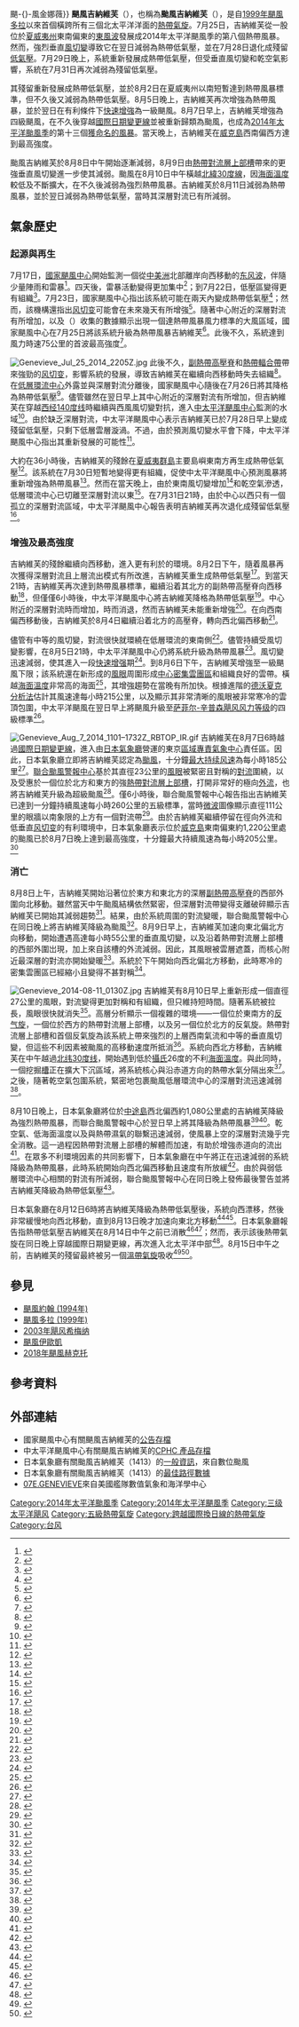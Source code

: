 {{NoteTA
|G1=Cyclone
|G2=TyphoonNew
|G3=TyphoonOld
|G4=CWBTyphoonOld
|G5=Weather
|T=zh:颶風吉納維芙 (2014年); zh-cn:飓风吉纳维芙 (2014年); zh-tw:颶風金娜薇 (2014年); zh-hk:颶風吉納維芙 (2014年); zh-mo:颶風吉納維芙 (2014年)
|1=zh:颱風吉納維芙; zh-cn:超强台风吉纳维芙; zh-tw:強烈颱風金娜薇; zh-hk:超強颱風吉納維芙; zh-mo:颱風吉納維芙;
|2=zh-hans:多拉; zh-hk:戴娜; zh-tw:黛納
|3=zh-hans:希梅纳; zh-hk:希梅納; zh-tw:吉梅那
|4=zh-hans:伊欧凯; zh-hk:伊歐凱; zh-tw:伊歐佳
|5=zh-hans:赫克托; zh-hk:赫克托; zh-tw:赫克特
|skin=Hurricane
}}
{{About|2014年的颶風吉納維芙|其他名為吉納維芙的熱帶氣旋|颶風金娜薇{{!}}颶-{}-風金娜薇}}
{{Infobox hurricane
| Name=颶風／颱風吉納維芙<br/>{{lang|en|Hurricane/Typhoon Genevieve}}
| Type=颶風／超級颱風
| Year=2014
| Basin=WPac
| Formed=2014年7月25日
| Dissipated=2014年8月14日
| Image location=Genevieve 2014-08-08 VIIRS.jpg
| Image name=8月8日，正處最高強度的颱風吉納維芙
| 10-min winds=110
| 1-min winds=140
| Pressure=915
| Damages=無
| Fatalities=無報導
| Areas=無
| Hurricane season=[[2014年太平洋颶風季|2014年太平洋颶風]]及[[2014年太平洋颱風季|颱風]]季
}}
'''颶風吉納維芙'''（{{lang-en|Hurricane Genevieve}}），也稱為'''颱風吉納維芙'''（{{lang-en|Typhoon Genevieve}}），是自[[1999年太平洋颶風季|1999年]][[颶風多拉_(1999年)|颶風多拉]]以來首個橫跨所有三個北太平洋洋面的[[熱帶氣旋|熱帶氣旋]]。7月25日，吉納維芙從一股位於[[夏威夷州|夏威夷州]]東南偏東的[[東風波|東風波]]發展成2014年太平洋颶風季的第八個熱帶風暴。然而，強烈垂直[[風切變|風切變]]導致它在翌日減弱為熱帶低氣壓，並在7月28日退化成殘留[[低氣壓|低氣壓]]。7月29日晚上，系統重新發展成熱帶低氣壓，但受垂直風切變和乾空氣影響，系統在7月31日再次減弱為殘留低氣壓。

其殘留重新發展成熱帶低氣壓，並於8月2日在夏威夷州以南短暫達到熱帶風暴標準，但不久後又減弱為熱帶低氣壓。8月5日晚上，吉納維芙再次增強為熱帶風暴，並於翌日在有利條件下[[快速增強|快速增強]]為一級颶風。8月7日早上，吉納維芙增強為四級颶風，在不久後穿越[[國際日期變更線|國際日期變更線]]並被重新歸類為颱風，也成為[[2014年太平洋颱風季|2014年太平洋颱風季]]的第十三個[[熱帶氣旋命名|獲命名的風暴]]。當天晚上，吉納維芙在[[威克島|威克島]]西南偏西方達到最高強度。

颱風吉納維芙於8月8日中午開始逐漸減弱，8月9日由[[熱帶對流層上部槽|熱帶對流層上部槽]]帶來的更強垂直風切變進一步使其減弱。颱風在8月10日中午橫越[[北緯30度線|北緯30度線]]，因[[海面溫度|海面溫度]]較低及{{link-en|下沉 (大氣)|Subsidence (atmosphere)|下沉}}不斷擴大，在不久後減弱為強烈熱帶風暴。吉納維芙於8月11日減弱為熱帶風暴，並於翌日減弱為熱帶低氣壓，當時其深層對流已有所減弱。

==氣象歷史==

===起源與再生===
{{storm path|Genevieve 2014 track.png|size=300px}}
7月17日，[[國家颶風中心|國家颶風中心]]開始監測一個從[[中美洲|中美洲]]北部離岸向西移動的[[东风波|东风波]]，伴隨少量陣雨和雷暴<ref>{{cite report|title=Tropical Weather Discussion 1605 UTC Thu Jul 17 2014|url=http://www.nhc.noaa.gov/archive/text/TWDEP/2014/TWDEP.201407171551.txt|publisher=National Oceanic and Atmospheric Administration|work=National Hurricane Center|date=2014-07-17|access-date=2014-08-06|location=Miami, Florida|archive-date=2014-08-12|archive-url=https://web.archive.org/web/20140812102727/http://www.nhc.noaa.gov/archive/text/TWDEP/2014/TWDEP.201407171551.txt|url-status=live}}</ref>。四天後，雷暴活動變得更加集中<ref>{{cite report|url=http://www.nhc.noaa.gov/archive/text/TWOEP/2014/TWOEP.201407220514.txt|title=Tropical Weather Outlook|author=Daniel Brown|date=2014-07-21|publisher=National Oceanic and Atmospheric Administration|work=National Hurricane Center|access-date=2014-08-06|location=Miami, Florida|archive-date=2014-08-12|archive-url=https://web.archive.org/web/20140812102740/http://www.nhc.noaa.gov/archive/text/TWOEP/2014/TWOEP.201407220514.txt|url-status=live}}</ref>；到7月22日，低壓區變得更有組織<ref>{{cite report|title=Tropical Weather Outlook 11:00 pm PDT Tue Jul 22 2014|url=http://www.nhc.noaa.gov/archive/text/TWOEP/2014/TWOEP.201407230526.txt|publisher=National Oceanic and Atmospheric Administration|work=National Hurricane Center|date=2014-07-23|access-date=2014-08-06|location=Miami, Florida|archive-date=2014-08-12|archive-url=https://web.archive.org/web/20140812102735/http://www.nhc.noaa.gov/archive/text/TWOEP/2014/TWOEP.201407230526.txt|url-status=live}}</ref>。7月23日，國家颶風中心指出該系統可能在兩天內變成熱帶低氣壓<ref>{{cite report|url=http://www.nhc.noaa.gov/archive/text/TWOEP/2014/TWOEP.201407231137.txt|title=Tropical Weather Outlook|author=Eric S. Blake|date=2014-07-23|publisher=National Oceanic and Atmospheric Administration|work=National Hurricane Center|access-date=2014-08-06|location=Miami, Florida|archive-date=2014-08-12|archive-url=https://web.archive.org/web/20140812102742/http://www.nhc.noaa.gov/archive/text/TWOEP/2014/TWOEP.201407231137.txt|url-status=live}}</ref>；然而，該機構還指出[[风切变|风切变]]可能會在未來幾天有所增強<ref>{{cite report|url=http://www.nhc.noaa.gov/archive/text/TWOEP/2014/TWOEP.201407242338.txt|title=Tropical Weather Outlook|author=Eric S. Blake|date=2014-07-24|publisher=National Oceanic and Atmospheric Administration|work=National Hurricane Center|access-date=2014-08-06|location=Miami, Florida|archive-date=2014-08-12|archive-url=https://web.archive.org/web/20140812102743/http://www.nhc.noaa.gov/archive/text/TWOEP/2014/TWOEP.201407242338.txt|url-status=live}}</ref>。隨著中心附近的深層對流有所增加，以及{{link-en|散射儀|Scatterometer|高級散射儀}}（{{lang|en|ASCAT}}）收集的數據顯示出現一個達熱帶風暴風力標準的大風區域，國家颶風中心在7月25日將該系統升級為熱帶風暴吉納維芙<ref>{{cite report|title=Tropical Storm Genevieve Discussion Number 1|url=http://www.nhc.noaa.gov/archive/2014/ep07/ep072014.discus.001.shtml|publisher=National Oceanic and Atmospheric Administration|work=National Hurricane Center|author=Robbie J. Berg|date=2014-07-25|access-date=2014-08-06|location=Miami, Florida|archive-date=2014-07-31|archive-url=https://web.archive.org/web/20140731014707/http://www.nhc.noaa.gov/archive/2014/ep07/ep072014.discus.001.shtml|url-status=live}}</ref>。此後不久，系統達到風力時速75公里的首波最高強度<ref>{{cite report|title=Tropical Storm Genevieve Discussion Number 2|url=http://www.nhc.noaa.gov/archive/2014/ep07/ep072014.discus.002.shtml|publisher=National Oceanic and Atmospheric Administration|work=National Hurricane Center|author=Lixion A. Avila|date=2014-07-25|access-date=2014-08-15|location=Miami, Florida|archive-date=2014-08-12|archive-url=https://web.archive.org/web/20140812154307/http://www.nhc.noaa.gov/archive/2014/ep07/ep072014.discus.002.shtml|url-status=live}}</ref>。

[[File:Genevieve_Jul_25_2014_2205Z.jpg|thumb]]
此後不久，[[副熱帶高壓脊|副熱帶高壓脊]]和[[熱帶輻合帶|熱帶輻合帶]]帶來強勁的[[风切变|风切变]]，影響系統的發展，導致吉納維芙在繼續向西移動時失去組織<ref>{{cite report|title=Tropical Storm Genevieve Discussion Number 5|url=http://www.nhc.noaa.gov/archive/2014/ep07/ep072014.discus.005.shtml|publisher=National Oceanic and Atmospheric Administration|work=National Hurricane Center|author=Robbie J. Berg|date=2014-07-26|access-date=2014-08-07|location=Miami, Florida|archive-date=2014-08-12|archive-url=https://web.archive.org/web/20140812102737/http://www.nhc.noaa.gov/archive/2014/ep07/ep072014.discus.005.shtml|url-status=live}}</ref>。在[[大氣環流|低層環流中心]]外露並與深層對流分離後，國家颶風中心隨後在7月26日將其降格為熱帶低氣壓<ref>{{cite report|title=Tropical Depression Genevieve Discussion Number 6|url=http://www.nhc.noaa.gov/archive/2014/ep07/ep072014.discus.006.shtml|publisher=National Oceanic and Atmospheric Administration|work=National Hurricane Center|author=Lixion A. Avila|date=2014-07-26|access-date=2014-08-07|location=Miami, Florida|archive-date=2014-08-12|archive-url=https://web.archive.org/web/20140812102731/http://www.nhc.noaa.gov/archive/2014/ep07/ep072014.discus.006.shtml|url-status=live}}</ref>。儘管雖然在翌日早上其中心附近的深層對流有所增加，但吉納維芙在穿越[[西经140度线|西经140度线]]時繼續與西風風切變對抗，進入[[中太平洋颶風中心|中太平洋颶風中心]]監測的水域<ref>{{cite report|title=Tropical Depression Genevieve Discussion Number 9|url=http://www.nhc.noaa.gov/archive/2014/ep07/ep072014.discus.009.shtml|publisher=National Oceanic and Atmospheric Administration|work=National Hurricane Center|author=John P. Cangialosi|date=2014-07-26|access-date=2014-08-07|location=Miami, Florida|archive-date=2014-08-12|archive-url=https://web.archive.org/web/20140812102745/http://www.nhc.noaa.gov/archive/2014/ep07/ep072014.discus.009.shtml|url-status=live}}</ref>。由於缺乏深層對流，中太平洋颶風中心表示吉納維芙已於7月28日早上變成殘留低氣壓，只剩下低層雲層漩渦。不過，由於預測風切變水平會下降，中太平洋颶風中心指出其重新發展的可能性<ref>{{cite report|title=Post-Tropical Cyclone Genevieve Discussion Number 12|url=http://www.prh.noaa.gov/cphc/tcpages/archive/2014/TCDCP2.EP072014.012.1407280243|publisher=National Oceanic and Atmospheric Administration|work=Central Pacific Hurricane Center|author=Thomas Birchard|date=2014-07-26|access-date=2014-08-07|location=Honolulu, Hawaii|archive-date=2014-08-12|archive-url=https://web.archive.org/web/20140812101440/http://www.prh.noaa.gov/cphc/tcpages/archive/2014/TCDCP2.EP072014.012.1407280243|url-status=live}}</ref>。

大約在36小時後，吉納維芙的殘餘在[[夏威夷群島|夏威夷群島]]主要島嶼東南方再生成熱帶低氣壓<ref>{{cite report|title=Tropical Depression Genevieve Discussion Number 13|url=http://www.prh.noaa.gov/cphc/tcpages/archive/2014/TCDCP2.EP072014.013.1407292031|publisher=National Oceanic and Atmospheric Administration|work=Central Pacific Hurricane Center|author=Robert Burke|date=2014-07-29|access-date=2014-08-07|location=Honolulu, Hawaii|archive-date=2014-08-12|archive-url=https://web.archive.org/web/20140812101446/http://www.prh.noaa.gov/cphc/tcpages/archive/2014/TCDCP2.EP072014.013.1407292031|url-status=live}}</ref>。該系統在7月30日短暫地變得更有組織，促使中太平洋颶風中心預測風暴將重新增強為熱帶風暴<ref>{{cite report|title=Tropical Depression Genevieve Discussion Number 15|url=http://www.prh.noaa.gov/cphc/tcpages/archive/2014/TCDCP2.EP072014.015.1407300830|publisher=National Oceanic and Atmospheric Administration|work=Central Pacific Hurricane Center|author=Jeffrey Powell|author2=Chris Jacobson|date=2014-07-30|access-date=2014-08-07|location=Honolulu, Hawaii}}</ref>。然而在當天晚上，由於東南風切變增加<ref>{{cite report|title=Tropical Depression Genevieve Discussion Number 18|url=http://www.prh.noaa.gov/cphc/tcpages/archive/2014/TCDCP2.EP072014.018.1407310238|publisher=National Oceanic and Atmospheric Administration|work=Central Pacific Hurricane Center|author=Robert Burke|date=2014-07-30|access-date=2014-08-07|location=Honolulu, Hawaii|archive-date=2014-08-12|archive-url=https://web.archive.org/web/20140812101504/http://www.prh.noaa.gov/cphc/tcpages/archive/2014/TCDCP2.EP072014.018.1407310238|url-status=live}}</ref>和乾空氣滲透，低層環流中心已切離至深層對流以東<ref>{{cite report|title=Tropical Depression Genevieve Discussion Number 19|url=http://www.prh.noaa.gov/cphc/tcpages/archive/2014/TCDCP2.EP072014.019.1407310850|publisher=National Oceanic and Atmospheric Administration|work=Central Pacific Hurricane Center|author=Sam Houston|date=2014-07-31|access-date=2014-08-08|location=Honolulu, Hawaii|archive-date=2014-08-12|archive-url=https://web.archive.org/web/20140812104443/http://www.prh.noaa.gov/cphc/tcpages/archive/2014/TCDCP2.EP072014.019.1407310850|url-status=live}}</ref>。在{{lang|en|[[协调世界时|UTC]]}}7月31日21時，由於中心以西只有一個孤立的深層對流區域，中太平洋颶風中心報告表明吉納維芙再次退化成殘留低氣壓<ref>{{cite report|title=Post-Tropical Cyclone Genevieve Discussion Number 21|url=http://www.prh.noaa.gov/cphc/tcpages/archive/2014/TCDCP2.EP072014.021.1407312050|publisher=National Oceanic and Atmospheric Administration|work=Central Pacific Hurricane Center|author=Robert Burke|date=2014-07-31|access-date=2014-08-08|location=Honolulu, Hawaii|archive-date=2014-08-12|archive-url=https://web.archive.org/web/20140812101452/http://www.prh.noaa.gov/cphc/tcpages/archive/2014/TCDCP2.EP072014.021.1407312050|url-status=live}}</ref>。

===增強及最高強度===
吉納維芙的殘餘繼續向西移動，進入更有利於{{link-en|熱帶氣旋發展學|Tropical cyclogenesis|熱帶氣旋發展}}的環境。8月2日下午，隨着風暴再次獲得深層對流且上層流出模式有所改進，吉納維芙重生成熱帶低氣壓<ref>{{cite report|title=Tropical Depression Genevieve Discussion Number 22|url=http://www.prh.noaa.gov/cphc/tcpages/archive/2014/TCDCP2.EP072014.022.1408021508|publisher=National Oceanic and Atmospheric Administration|work=Central Pacific Hurricane Center|author=Sam Houston|date=2014-08-02|access-date=2014-08-08|location=Honolulu, Hawaii|archive-date=2014-08-12|archive-url=https://web.archive.org/web/20140812101444/http://www.prh.noaa.gov/cphc/tcpages/archive/2014/TCDCP2.EP072014.022.1408021508|url-status=live}}</ref>。到當天{{lang|en|UTC}}21時，吉納維芙再次達到熱帶風暴標準，繼續沿着其北方的副熱帶高壓脊向西移動<ref>{{cite report|title=Tropical Storm Genevieve Discussion Number 23|url=http://www.prh.noaa.gov/cphc/tcpages/archive/2014/TCDCP2.EP072014.023.1408022035|publisher=National Oceanic and Atmospheric Administration|work=Central Pacific Hurricane Center|author=Robert Burke|date=2014-08-02|access-date=2014-08-08|location=Honolulu, Hawaii|archive-date=2014-08-12|archive-url=https://web.archive.org/web/20140812104239/http://www.prh.noaa.gov/cphc/tcpages/archive/2014/TCDCP2.EP072014.023.1408022035|url-status=live}}</ref>，但僅僅6小時後，中太平洋颶風中心將吉納維芙降格為熱帶低氣壓<ref>{{cite report|title=Tropical Depression Genevieve Discussion Number 24|url=http://www.prh.noaa.gov/cphc/tcpages/archive/2014/TCDCP2.EP072014.024.1408030246|publisher=National Oceanic and Atmospheric Administration|work=Central Pacific Hurricane Center|author=Robert Burke|date=2014-08-02|access-date=2014-08-08|location=Honolulu, Hawaii|archive-date=2014-08-12|archive-url=https://web.archive.org/web/20140812103943/http://www.prh.noaa.gov/cphc/tcpages/archive/2014/TCDCP2.EP072014.024.1408030246|url-status=live}}</ref>。中心附近的深層對流時而增加，時而消退，然而吉納維芙未能重新增強<ref>{{cite report|title=Tropical Depression Genevieve Discussion Number 25|url=http://www.prh.noaa.gov/cphc/tcpages/archive/2014/TCDCP2.EP072014.025.1408030847|publisher=National Oceanic and Atmospheric Administration|work=Central Pacific Hurricane Center|author=Jeffrey Powell|date=2014-08-03|access-date=2014-08-08|location=Honolulu, Hawaii|archive-date=2014-08-12|archive-url=https://web.archive.org/web/20140812104439/http://www.prh.noaa.gov/cphc/tcpages/archive/2014/TCDCP2.EP072014.025.1408030847|url-status=live}}</ref>。在向西南偏西移動後，吉納維芙於8月4日繼續沿着北方的高壓脊，轉向西北偏西移動<ref>{{cite report|title=Tropical Depression Genevieve Discussion Number 30|url=http://www.prh.noaa.gov/cphc/tcpages/archive/2014/TCDCP2.EP072014.030.1408041444|publisher=National Oceanic and Atmospheric Administration|work=Central Pacific Hurricane Center|author=Chris Jacobson|author2=Jeffrey Powell|date=2014-08-04|access-date=2014-08-08|location=Honolulu, Hawaii|archive-date=2014-08-12|archive-url=https://web.archive.org/web/20140812105359/http://www.prh.noaa.gov/cphc/tcpages/archive/2014/TCDCP2.EP072014.030.1408041444|url-status=live}}</ref>。

儘管有中等的風切變，對流很快就環繞在低層環流的東南側<ref>{{cite report|title=Tropical Depression Genevieve Discussion Number 32|url=http://www.prh.noaa.gov/cphc/tcpages/archive/2014/TCDCP2.EP072014.032.1408050241|publisher=National Oceanic and Atmospheric Administration|work=Central Pacific Hurricane Center|author=Kevin Kodama|date=2014-08-04|access-date=2014-08-08|location=Honolulu, Hawaii|archive-date=2014-08-12|archive-url=https://web.archive.org/web/20140812110027/http://www.prh.noaa.gov/cphc/tcpages/archive/2014/TCDCP2.EP072014.032.1408050241|url-status=live}}</ref>。儘管持續受風切變影響，在{{lang|en|UTC}}8月5日21時，中太平洋颶風中心仍將系統升級為熱帶風暴<ref>{{cite report|title=Tropical Storm Genevieve Discussion Number 35|url=http://www.prh.noaa.gov/cphc/tcpages/archive/2014/TCDCP2.EP072014.035.1408052030|publisher=National Oceanic and Atmospheric Administration|work=Central Pacific Hurricane Center|author=Robert Ballard|date=2014-08-05|access-date=2014-08-12|location=Honolulu, Hawaii|archive-date=2014-08-12|archive-url=https://web.archive.org/web/20140812104033/http://www.prh.noaa.gov/cphc/tcpages/archive/2014/TCDCP2.EP072014.035.1408052030|url-status=live}}</ref>。風切變迅速減弱，使其進入一段[[快速增强|快速增强]]期<ref>{{cite report|title=Tropical Storm Genevieve Discussion Number 37|url=http://www.prh.noaa.gov/cphc/tcpages/archive/2014/TCDCP2.EP072014.037.1408060848|publisher=National Oceanic and Atmospheric Administration|work=Central Pacific Hurricane Center|author=Chris Jacobson|author2=Sam Houston|date=2014-08-06|access-date=2014-08-12|location=Honolulu, Hawaii|archive-date=2014-12-20|archive-url=https://web.archive.org/web/20141220150618/http://www.prh.noaa.gov/cphc/tcpages/archive/2014/TCDCP2.EP072014.037.1408060848|url-status=live}}</ref>。到8月6日下午，吉納維芙增強至一級颶風下限；該系統還在新形成的[[風眼|風眼]]周圍形成[[中心密集雲團區|中心密集雲團區]]和組織良好的雲帶。橫越[[海面溫度|海面溫度]]非常高的海面<ref>{{cite report|title=Hurricane Genevieve Discussion Number 38|url=http://www.prh.noaa.gov/cphc/tcpages/archive/2014/TCDCP2.EP072014.038.1408061444|publisher=National Oceanic and Atmospheric Administration|work=Central Pacific Hurricane Center|author=Chris Jacobson|author2=Sam Houston|date=2014-08-06|access-date=2014-08-12|location=Honolulu, Hawaii|archive-date=2014-08-09|archive-url=https://web.archive.org/web/20140809004344/http://www.prh.noaa.gov/cphc/tcpages/archive/2014/TCDCP2.EP072014.038.1408061444|url-status=live}}</ref>，其增強趨勢在當晚有所加快。根據進階的[[德沃夏克分析法|德沃夏克分析法]]估計其風速達每小時215公里，以及顯示其非常清晰的風眼被非常寒冷的雲頂包圍，中太平洋颶風在翌日早上將颶風升級至[[萨菲尔-辛普森飓风风力等级|萨菲尔-辛普森飓风风力等级]]的四級標準<ref>{{cite report|title=Hurricane Genevieve Discussion Number 40|url=http://www.prh.noaa.gov/cphc/tcpages/archive/2014/TCDCP2.EP072014.040.1408070244|publisher=National Oceanic and Atmospheric Administration|work=Central Pacific Hurricane Center|author=Kevin Kodama|date=2014-08-06|access-date=2014-08-12|location=Honolulu, Hawaii|archive-date=2014-08-12|archive-url=https://web.archive.org/web/20140812101438/http://www.prh.noaa.gov/cphc/tcpages/archive/2014/TCDCP2.EP072014.040.1408070244|url-status=live}}</ref>。

[[File:Genevieve_Aug_7_2014_1101–1732Z_RBTOP_IR.gif|thumb]]
吉納維芙在{{lang|en|[[协调世界时|UTC]]}}8月7日6時越過[[國際日期變更線|國際日期變更線]]，進入由[[氣象廳_(日本)|日本氣象廳]]營運的東京[[區域專責氣象中心|區域專責氣象中心]]責任區。因此，日本氣象廳立即將吉納維芙認定為[[颱風|颱風]]，十分鐘[[最大持续风速|最大持续风速]]為每小時185公里<ref>{{cite web |title=RSMC Tropical Cyclone Advisory 070600 |url=http://weather.noaa.gov/pub/data/raw/wt/wtpq20.rjtd..txt |publisher=Japan Meteorological Agency |access-date=2014-08-15 |archive-url=https://www.webcitation.org/6RfUyHIGm?url=http://gwydir.demon.co.uk/advisories/WTPQ20-RJTD_201408070600.htm |archive-date=2014-08-08 |url-status=dead }}</ref>。[[聯合颱風警報中心|聯合颱風警報中心]]基於其直徑23公里的[[風眼|風眼]]被緊密且對稱的[[對流|對流]]圍繞，以及受惠於一個位於北方和東方的強[[熱帶對流層上部槽|熱帶對流層上部槽]]，打開非常好的極向[[外流_(气象学)|外流]]，也將吉納維芙升級為超級颱風<ref>{{cite web |title=Prognostic Reasoning for Super Typhoon 11W [''sic''] (Genevieve) Warning Nr 41 |url=http://weather.noaa.gov/pub/data/raw/wd/wdpn32.pgtw..txt |publisher=United States Navy |work=Joint Typhoon Warning Center |access-date=2014-08-15 |archive-url=https://www.webcitation.org/6RfV6lEL9?url=http://gwydir.demon.co.uk/advisories/WDPN32-PGTW_201408070900.htm |archive-date=2014-08-08 |url-status=dead }}</ref>。僅6小時後，聯合颱風警報中心報告指出吉納維芙已達到一分鐘持續風速每小時260公里的五級標準，當時[[微波|微波]]圖像顯示直徑111公里的眼牆以南象限的上方有一個對流帶<ref>{{cite web |title=Prognostic Reasoning for Super Typhoon 11W [''sic''] (Genevieve) Warning Nr 42 |url=http://weather.noaa.gov/pub/data/raw/wd/wdpn32.pgtw..txt |publisher=United States Navy |work=Joint Typhoon Warning Center |access-date=2014-08-15 |archive-url=https://www.webcitation.org/6RfV6ZQxM?url=http://gwydir.demon.co.uk/advisories/WDPN32-PGTW_201408071500.htm |archive-date=2014-08-08 |url-status=dead }}</ref>。由於吉納維芙繼續停留在徑向外流和低垂直[[风切变|风切变]]的有利環境中，日本氣象廳表示位於[[威克島|威克島]]東南偏東約1,220公里處的颱風已於8月7日晚上達到最高強度，十分鐘最大持續風速為每小時205公里。<ref>{{cite web |title=RSMC Tropical Cyclone Advisory 071800 |url=http://weather.noaa.gov/pub/data/raw/wt/wtpq20.rjtd..txt |publisher=Japan Meteorological Agency |access-date=2014-08-15 |archive-url=https://www.webcitation.org/6RfUxKEOw?url=http://gwydir.demon.co.uk/advisories/WTPQ20-RJTD_201408071800.htm |archive-date=2014-08-08 |url-status=dead }}</ref>

===消亡===
8月8日上午，吉納維芙開始沿著位於東方和東北方的深層[[副熱帶高壓脊|副熱帶高壓脊]]的西部外圍向北移動。雖然當天中午颱風結構依然緊密，但深層對流帶變得支離破碎顯示吉納維芙已開始其減弱趨勢<ref>{{cite web |title=Prognostic Reasoning for Super Typhoon 07E (Genevieve) Warning Nr 46 |url=http://weather.noaa.gov/pub/data/raw/wd/wdpn32.pgtw..txt |publisher=United States Navy |work=Joint Typhoon Warning Center |access-date=2014-08-15 |archive-url=https://www.webcitation.org/6RiZbvwg6?url=http://gwydir.demon.co.uk/advisories/WDPN32-PGTW_201408081500.htm |archive-date=2014-08-10 |url-status=dead }}</ref>。結果，由於系統周圍的對流變暖，聯合颱風警報中心在同日晚上將吉納維芙降級為颱風<ref>{{cite web |title=Prognostic Reasoning for Typhoon 07E (Genevieve) Warning Nr 46 |url=http://weather.noaa.gov/pub/data/raw/wd/wdpn32.pgtw..txt |publisher=United States Navy |work=Joint Typhoon Warning Center |access-date=2014-08-15 |archive-url=https://www.webcitation.org/6RiZbjQ7W?url=http://gwydir.demon.co.uk/advisories/WDPN32-PGTW_201408082100.htm |archive-date=2014-08-10 |url-status=dead }}</ref>。8月9日早上，吉納維芙加速向東北偏北方向移動，開始遭遇高達每小時55公里的垂直風切變，以及沿着熱帶對流層上部槽的西部外圍岀現{{link-en|下沉 (大氣層)|Subsidence (atmosphere)|下沉}}，加上來自該槽的外流減弱。因此，其風眼被雲層遮蓋，而核心附近最深層的對流亦開始變暖<ref>{{cite web |title=Prognostic Reasoning for Typhoon 07E (Genevieve) Warning Nr 49 |url=http://weather.noaa.gov/pub/data/raw/wd/wdpn32.pgtw..txt |publisher=United States Navy |work=Joint Typhoon Warning Center |access-date=2014-08-15 |archive-url=https://www.webcitation.org/6RiZapNNf?url=http://gwydir.demon.co.uk/advisories/WDPN32-PGTW_201408090900.htm |archive-date=2014-08-10 |url-status=dead }}</ref>。系統於下午開始向西北偏北方移動，此時寒冷的密集雲團區已經縮小且變得不甚對稱<ref>{{cite web |title=Prognostic Reasoning for Typhoon 07E (Genevieve) Warning Nr 51 |url=http://weather.noaa.gov/pub/data/raw/wd/wdpn32.pgtw..txt |publisher=United States Navy |work=Joint Typhoon Warning Center |access-date=2014-08-15 |archive-url=https://www.webcitation.org/6RiZZwe1u?url=http://gwydir.demon.co.uk/advisories/WDPN32-PGTW_201408092100.htm |archive-date=2014-08-10 |url-status=dead }}</ref>。

[[File:Genevieve_2014-08-11_0130Z.jpg|thumb]]
吉納維芙有8月10日早上重新形成一個直徑27公里的風眼，對流變得更加對稱和有組織，但只維持短時間。隨著系統被拉長，風眼很快就消失<ref>{{cite web |title=Prognostic Reasoning for Typhoon 07E (Genevieve) Warning Nr 52 |url=http://weather.noaa.gov/pub/data/raw/wd/wdpn32.pgtw..txt |publisher=United States Navy |work=Joint Typhoon Warning Center |access-date=2014-08-15 |archive-url=https://www.webcitation.org/6RiZZio6j?url=http://gwydir.demon.co.uk/advisories/WDPN32-PGTW_201408100300.htm |archive-date=2014-08-10 |url-status=dead }}</ref>。高層分析顯示一個複雜的環境——一個位於東南方的[[反气旋|反气旋]]，一個位於西方的熱帶對流層上部槽，以及另一個位於北方的反氣旋。熱帶對流層上部槽和首個反氣旋為該系統上帶來強烈的上層西南氣流和中等的垂直風切變，但這些不利因素被颱風的高移動速度所抵消<ref>{{cite web |title=Prognostic Reasoning for Typhoon 07E (Genevieve) Warning Nr 53 |url=http://weather.noaa.gov/pub/data/raw/wd/wdpn32.pgtw..txt |publisher=United States Navy |work=Joint Typhoon Warning Center |access-date=2014-08-15 |archive-url=https://www.webcitation.org/6Rk6xHD4P?url=http://gwydir.demon.co.uk/advisories/WDPN32-PGTW_201408100900.htm |archive-date=2014-08-11 |url-status=dead }}</ref>。系統向西北方移動，吉納維芙在中午越過[[北纬30度线|北纬30度线]]，開始遇到低於[[摄氏温标|攝氏]]26度的不利[[海面溫度|海面溫度]]。與此同時，一個挖掘[[低壓槽|槽]]正在擴大下沉區域，將系統核心與沿赤道方向的熱帶水氣分隔出來<ref>{{cite web |title=Prognostic Reasoning for Typhoon 07E (Genevieve) Warning Nr 54 |url=http://weather.noaa.gov/pub/data/raw/wd/wdpn32.pgtw..txt |publisher=United States Navy |work=Joint Typhoon Warning Center |access-date=2014-08-15 |archive-url=https://www.webcitation.org/6Rk6x5WYR?url=http://gwydir.demon.co.uk/advisories/WDPN32-PGTW_201408101500.htm |archive-date=2014-08-11 |url-status=dead }}</ref>。之後，隨著乾空氣包圍系統，緊密地包裹颱風低層環流中心的深層對流迅速減弱<ref>{{cite web |title=Prognostic Reasoning for Typhoon 07E (Genevieve) Warning Nr 55 |url=http://weather.noaa.gov/pub/data/raw/wd/wdpn32.pgtw..txt |publisher=United States Navy |work=Joint Typhoon Warning Center |access-date=2014-08-15 |archive-url=https://www.webcitation.org/6Rk6wu6Bw?url=http://gwydir.demon.co.uk/advisories/WDPN32-PGTW_201408102100.htm |archive-date=2014-08-11 |url-status=dead }}</ref>。

8月10日晚上，日本氣象廳將位於[[中途島|中途島]]西北偏西約1,080公里處的吉納維芙降級為強烈熱帶風暴，而聯合颱風警報中心於翌日早上將其降級為熱帶風暴<ref name=jma_bst>{{cite web |title=RSMC Tropical Cyclone Best Track Name 1413 Genevieve (1413) |url=http://weather.noaa.gov/pub/data/raw/ax/axpq20.rjtd..txt |publisher=Japan Meteorological Agency |access-date=2014-09-30 |archive-url=https://www.webcitation.org/6SqlkGiMl?url=http://weather.noaa.gov/pub/data/raw/ax/axpq20.rjtd..txt |archive-date=2014-09-25 |url-status=dead }}</ref><ref>{{cite web |title=Tropical Storm 07E (Genevieve) Warning Nr 56 |url=http://weather.noaa.gov/pub/data/raw/wt/wtpn32.pgtw..txt |publisher=United States Navy |work=Joint Typhoon Warning Center |access-date=2014-08-15 |archive-url=https://www.webcitation.org/6Rk6tVhbD?url=http://gwydir.demon.co.uk/advisories/WTPN32-PGTW_201408110300.htm |archive-date=2014-08-11 |url-status=dead }}</ref>。乾空氣、低海面溫度以及與熱帶濕氣的聯繫迅速減弱，使風暴上空的深層對流幾乎完全消散。這一過程因熱帶對流層上部槽的解體而加速，有助於增強赤道向的流出<ref>{{cite web |title=Prognostic Reasoning for Tropical Storm 07E (Genevieve) Warning Nr 58 |url=http://weather.noaa.gov/pub/data/raw/wd/wdpn32.pgtw..txt |publisher=United States Navy |work=Joint Typhoon Warning Center |access-date=2014-08-15 |archive-url=https://www.webcitation.org/6RlZSWe0V?url=http://gwydir.demon.co.uk/advisories/WDPN32-PGTW_201408111500.htm |archive-date=2014-08-12 |url-status=dead }}</ref>。在眾多不利環境因素的共同影響下，日本氣象廳在中午將正在迅速減弱的系統降級為熱帶風暴，此時系統開始向西北偏西移動且速度有所放緩<ref>{{cite web |title=RSMC Tropical Cyclone Advisory 111200 |url=http://weather.noaa.gov/pub/data/raw/wt/wtpq20.rjtd..txt |publisher=Japan Meteorological Agency |access-date=2014-08-15 |archive-url=https://www.webcitation.org/6RlZ8mVtK?url=http://gwydir.demon.co.uk/advisories/WTPQ20-RJTD_201408111200.htm |archive-date=2014-08-12 |url-status=dead }}</ref>。由於與弱低層環流中心相關的對流有所減弱，聯合颱風警報中心在同日晚上發佈最後警告並將吉納維芙降級為熱帶低氣壓<ref>{{cite web |title=Tropical Depression 07E (Genevieve) Warning Nr 59 |url=http://weather.noaa.gov/pub/data/raw/wt/wtpn32.pgtw..txt |publisher=United States Navy |work=Joint Typhoon Warning Center |access-date=2014-08-15 |archive-url=https://www.webcitation.org/6RlZP1f1j?url=http://gwydir.demon.co.uk/advisories/WTPN32-PGTW_201408112100.htm |archive-date=2014-08-12 |url-status=dead }}</ref>。

日本氣象廳在{{lang|en|UTC}}8月12日6時將吉納維芙降級為熱帶低氣壓後，系統向西漂移，然後非常緩慢地向西北移動，直到8月13日晚才加速向東北方移動<ref>{{cite web |title=RSMC Tropical Cyclone Advisory 120600 |url=http://weather.noaa.gov/pub/data/raw/wt/wtpq20.rjtd..txt |publisher=Japan Meteorological Agency |access-date=2014-08-15 |archive-url=https://www.webcitation.org/6RnN2fZkR?url=http://gwydir.demon.co.uk/advisories/WTPQ20-RJTD_201408120600.htm |archive-date=2014-08-13 |url-status=dead }}</ref><ref>{{cite web|title=Marine Weather Warning for GMDSS Metarea XI 2014-08-13T18:00:00Z|url=http://www.wis-jma.go.jp/cms/warning/2014/08/13/marine-weather-warning-for-gmdss-metarea-xi-2014-08-13t180000z/|website=WIS Portal – GISC Tokyo|publisher=Japan Meteorological Agency|access-date=2014-08-15|archive-date=2016-03-04|archive-url=https://web.archive.org/web/20160304104647/http://www.wis-jma.go.jp/cms/warning/2014/08/13/marine-weather-warning-for-gmdss-metarea-xi-2014-08-13t180000z/|url-status=live}}</ref>。日本氣象廳報告指熱帶低氣壓吉納維芙在8月14日中午之前已消散<ref>{{cite web|title=Marine Weather Warning for GMDSS Metarea XI 2014-08-14T06:00:00Z|url=http://www.wis-jma.go.jp/cms/warning/2014/08/14/marine-weather-warning-for-gmdss-metarea-xi-2014-08-14t060000z/|website=WIS Portal – GISC Tokyo|publisher=Japan Meteorological Agency|access-date=2014-08-15|archive-date=2014-08-19|archive-url=https://web.archive.org/web/20140819084647/http://www.wis-jma.go.jp/cms/warning/2014/08/14/marine-weather-warning-for-gmdss-metarea-xi-2014-08-14t060000z/|url-status=live}}</ref><ref>{{cite web|title=Marine Weather Warning for GMDSS Metarea XI 2014-08-14T12:00:00Z|url=http://www.wis-jma.go.jp/cms/warning/2014/08/14/marine-weather-warning-for-gmdss-metarea-xi-2014-08-14t120000z/|website=WIS Portal – GISC Tokyo|publisher=Japan Meteorological Agency|access-date=2014-08-15|archive-date=2014-08-19|archive-url=https://web.archive.org/web/20140819085857/http://www.wis-jma.go.jp/cms/warning/2014/08/14/marine-weather-warning-for-gmdss-metarea-xi-2014-08-14t120000z/|url-status=live}}</ref>；然而，{{link-en|海洋預報中心|Ocean Prediction Center}}表示該後熱帶氣旋在同日晚上穿越國際日期變更線，再次進入北太平洋中部<ref>{{cite web |title=High Seas Forecast for METAREA XII 0545 UTC Fri Aug 15 2014 |url=http://www.wis-jma.go.jp/d/o/KWBC/Alphanumeric/Forecast/Shipping_area/20140815/053000/A_FZPN02KWBC150530_C_RJTD_20140815053049_20.txt |publisher=Ocean Prediction Center |access-date=2014-08-15 |archive-url=https://www.webcitation.org/6RqtORT1q?url=http://www.wis-jma.go.jp/d/o/KWBC/Alphanumeric/Forecast/Shipping_area/20140815/053000/A_FZPN02KWBC150530_C_RJTD_20140815053049_20.txt |archive-date=2014-08-15 |url-status=dead }}</ref>。8月15日中午之前，吉納維芙的殘留最終被另一個[[溫帶氣旋|溫帶氣旋]]吸收<ref>{{cite web |title=High Seas Forecast for METAREA XII 1145 UTC Fri Aug 15 2014 |url=http://www.wis-jma.go.jp/d/o/KWBC/Alphanumeric/Forecast/Shipping_area/20140815/113000/A_FZPN02KWBC151130_C_RJTD_20140815113033_16.txt |publisher=Ocean Prediction Center |access-date=2014-08-15 |archive-url=https://www.webcitation.org/6RqtbAiyG?url=http://www.wis-jma.go.jp/d/o/KWBC/Alphanumeric/Forecast/Shipping_area/20140815/113000/A_FZPN02KWBC151130_C_RJTD_20140815113033_16.txt |archive-date=2014-08-15 |url-status=dead }}</ref><ref>{{cite web |title=High Seas Forecast for METAREA XII 1745 UTC Fri Aug 15 2014 |url=http://www.wis-jma.go.jp/d/o/KWBC/Alphanumeric/Forecast/Shipping_area/20140815/173000/A_FZPN02KWBC151730_C_RJTD_20140815173033_59.txt |publisher=Ocean Prediction Center |access-date=2014-08-15 |archive-url=https://www.webcitation.org/6Rqtfgpcb?url=http://www.wis-jma.go.jp/d/o/KWBC/Alphanumeric/Forecast/Shipping_area/20140815/173000/A_FZPN02KWBC151730_C_RJTD_20140815173033_59.txt |archive-date=2014-08-15 |url-status=dead }}</ref>。

==參見==
{{Portal|熱帶氣旋}}
{{Portal phs}}
* [[颶風約翰_(1994年)|颶風約翰 (1994年)]]
* [[颶風多拉_(1999年)|颶風多拉 (1999年)]]
* [[2003年飓风希梅纳|2003年飓风希梅纳]]
* [[颶風伊歐凱|颶風伊歐凱]]
* [[2018年颶風赫克托|2018年颶風赫克托]]

==參考資料==
{{reflist|2}}

==外部連結==
{{Commons category|Hurricane Genevieve (2014)}}
*國家颶風中心有關颶風吉納維芙的[http://www.nhc.noaa.gov/archive/2014/GENEVIEVE.shtml 公告存檔]
*中太平洋颶風中心有關颶風吉納維芙的[http://www.prh.noaa.gov/cphc/tcpages/archive.php?stormid=EP072014 CPHC 產品存檔]
*日本氣象廳有關颱風吉納維芙（1413）的[http://agora.ex.nii.ac.jp/digital-typhoon/summary/wnp/s/201413.html.en 一般資訊]，來自數位颱風
*日本氣象廳有關颱風吉納維芙（1413）的[http://www.data.jma.go.jp/fcd/yoho/data/typhoon/T1413.pdf 最佳路徑數據] {{in lang|ja}}
*[https://www.fnmoc.navy.mil/tcweb/cgi-bin/tc_home.cgi?YEAR=2014&BASIN=WPAC&STORM_NAME=07E.GENEVIEVE&PHOT=yes&ARCHIVE=Latest&NAV=tc&DISPLAY=all 07E.GENEVIEVE]來自美國艦隊數值氣象和海洋學中心
{{2014 Pacific hurricane season buttons}}
{{2014 Pacific typhoon season buttons}}

{{DEFAULTSORT:Genevieve (2014)}}
[[Category:2014年太平洋颱風季|Category:2014年太平洋颱風季]]
[[Category:2014年太平洋颶風季|Category:2014年太平洋颶風季]]
[[Category:三级太平洋飓风|Category:三级太平洋飓风]]
[[Category:五級熱帶氣旋|Category:五級熱帶氣旋]]
[[Category:跨越國際換日線的熱帶氣旋|Category:跨越國際換日線的熱帶氣旋]]
[[Category:台风|Category:台风]]
